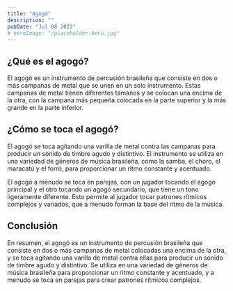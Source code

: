```yaml
---
title: "Agogó"
description: ""
pubDate: "Jul 08 2022"
# heroImage: "/placeholder-hero.jpg"
---
```


## ¿Qué es el agogó?

El agogó es un instrumento de percusión brasileña que consiste en dos o más campanas de metal que se unen en un solo instrumento. Estas campanas de metal tienen diferentes tamaños y se colocan una encima de la otra, con la campana más pequeña colocada en la parte superior y la más grande en la parte inferior.

## ¿Cómo se toca el agogó?

El agogó se toca agitando una varilla de metal contra las campanas para producir un sonido de timbre agudo y distintivo. El instrumento se utiliza en una variedad de géneros de música brasileña, como la samba, el choro, el maracatú y el forró, para proporcionar un ritmo constante y acentuado.

El agogó a menudo se toca en parejas, con un jugador tocando el agogó principal y el otro tocando un agogó secundario, que tiene un tono ligeramente diferente. Esto permite al jugador tocar patrones rítmicos complejos y variados, que a menudo forman la base del ritmo de la música.

## Conclusión

En resumen, el agogó es un instrumento de percusión brasileña que consiste en dos o más campanas de metal colocadas una encima de la otra, y se toca agitando una varilla de metal contra ellas para producir un sonido de timbre agudo y distintivo. Se utiliza en una variedad de géneros de música brasileña para proporcionar un ritmo constante y acentuado, y a menudo se toca en parejas para crear patrones rítmicos complejos.